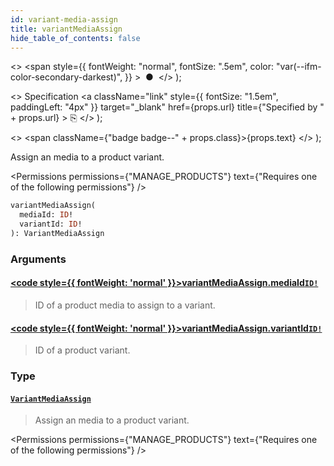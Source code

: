 ```yaml
---
id: variant-media-assign
title: variantMediaAssign
hide_table_of_contents: false
---
```


  <>
    <span
      style={{
        fontWeight: "normal",
        fontSize: ".5em",
        color: "var(--ifm-color-secondary-darkest)",
      }}
    >
      &nbsp;●&nbsp;
    </span>
  </>
);

  <>
    Specification
    <a
      className="link"
      style={{ fontSize: "1.5em", paddingLeft: "4px" }}
      target="\_blank"
      href={props.url}
      title={"Specified by " + props.url}
    >
      ⎘
    </a>
  </>
);

  <>
    <span className={"badge badge--" + props.class}>{props.text}</span>
  </>
);

Assign an media to a product variant.

<Permissions
  permissions={"MANAGE_PRODUCTS"}
  text={"Requires one of the following permissions"}
/>

```graphql
variantMediaAssign(
  mediaId: ID!
  variantId: ID!
): VariantMediaAssign
```

### Arguments

#### [<code style={{ fontWeight: 'normal' }}>variantMediaAssign.<b>mediaId</b></code>](#)<Bullet />[`ID!`](../../../api-reference/miscellaneous/scalars/id) <Badge class="secondary" text="non-null"/> <Badge class="secondary" text="scalar"/> <Badge class="secondary" text="miscellaneous"/>

> ID of a product media to assign to a variant.

#### [<code style={{ fontWeight: 'normal' }}>variantMediaAssign.<b>variantId</b></code>](#)<Bullet />[`ID!`](../../../api-reference/miscellaneous/scalars/id) <Badge class="secondary" text="non-null"/> <Badge class="secondary" text="scalar"/> <Badge class="secondary" text="miscellaneous"/>

> ID of a product variant.

### Type

#### [`VariantMediaAssign`](../../../api-reference/products/objects/variant-media-assign) <Badge class="secondary" text="object"/> <Badge class="secondary" text="products"/>

> Assign an media to a product variant.

<Permissions
  permissions={"MANAGE_PRODUCTS"}
  text={"Requires one of the following permissions"}
/>

>

